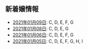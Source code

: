 新着嬢情報
----

- [2021年01月09日](/new/2021-01-09): C, D, E, F, G
- [2021年01月08日](/new/2021-01-08): C, D, E, G
- [2021年01月06日](/new/2021-01-06): C, D, E, F, G
- [2021年01月05日](/new/2021-01-05): C, D, E, F, G, H, I
